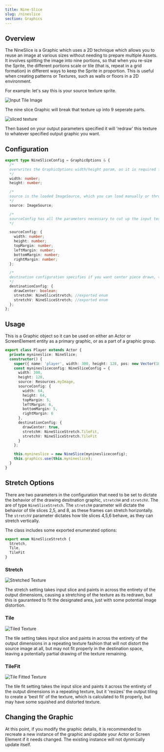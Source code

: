 ```yaml
---
title: Nine-Slice
slug: /nineslice
section: Graphics
---
```


## Overview

The NineSlice is a Graphic which uses a 2D technique which allows you to reuse an image at various sizes without needing to prepare multiple Assets. It involves splitting the image into nine portions, so that when you re-size the Sprite, the different portions scale or tile (that is, repeat in a grid formation) in different ways to keep the Sprite in proportion. This is useful when creating patterns or Textures, such as walls or floors in a 2D environment.

For example: let's say this is your source texture sprite.

![Input Tile Image](InputTile.png)

The nine slice Graphic will break that texture up into 9 seperate parts.

![sliced texture](9slice.png)

Then based on your output parameters specified it will 'redraw' this texture to whatever specified output graphic you want.

## Configuration

```typescript
export type NineSliceConfig = GraphicOptions & {
  /*
  overwrites the GraphicOptions width/height param, as it is required for this module
  */
  width: number;
  height: number;

  /*
  source is the loaded ImageSource, which you can load manually or through a loader  
  */
  source: ImageSource;

  /*
  sourceConfig has all the parameters necessary to cut up the input text properly, width and height are the overal pixel dimensions of the texture and the margins define the overall cutting boundaries in pixels
  */

  sourceConfig: {
    width: number;
    height: number;
    topMargin: number;
    leftMargin: number;
    bottomMargin: number;
    rightMargin: number;
  };

  /*
  destination configuration specifies if you want center piece drawn, the '5' frame, and how you want the algorithm to manipulate the frame textures horizontally and vertically
  */
  destinationConfig: {
    drawCenter: boolean;
    stretchH: NineSliceStretch; //exported enum
    stretchV: NineSliceStretch; //exported enum
  };
};
```

## Usage

This is a Graphic object so it can be used on either an Actor or ScreenElement entity as a primary graphic, or as a part of a graphic group.

```ts
export class Player extends Actor {
  private mynineslice: NineSlice;
  constructor() {
    super({ name: 'player', width: 300, height: 128, pos: new Vector(100, 100) });
    const myninesliceconfig: NineSliceConfig = {
      width: 300,
      height: 128,
      source: Resources.myImage,
      sourceConfig: {
        width: 64,
        height: 64,
        topMargin: 5,
        leftMargin: 6,
        bottomMargin: 5,
        rightMargin: 6
      },
      destinationConfig: {
        drawCenter: true,
        stretchH: NineSliceStretch.TileFit,
        stretchV: NineSliceStretch.TileFit
      }
    };

    this.mynineslice = new NineSlice(myninesliceconfig);
    this.graphics.use(this.mynineslice);
  }
}
```

## Stretch Options

There are two parameters in the configuration that need to be set to dictate the behavior of the drawing desitnation graphic, `stretchH` and `stretchV`. The are of type `NineSliceStretch`. The `stretchH` parameter will dictate the behavior of tile slices 2,5, and 8, as these frames can stretch horizontally. The `stretchV` parameter dictates how tile slices 4,5,6 behave, as they can stretch vertically.

The class includes some exported enumerated options:

```ts
export enum NineSliceStretch {
  Stretch,
  Tile,
  TileFit
}
```

### Stretch

![Stretched Texture](stretched.png)

The stretch setting takes input slice and paints in across the entirety of the output dimensions, causing a stretching of the texture as its redrawn, but this is gauranteed to fit the designated area, just with some potential image distortion.

### Tile

![Tiled Texture](tiled.png)

The tile setting takes input slice and paints in across the entirety of the output dimensions in a repeating texture fashion that will not distort the source image at all, but may not fit properly in the destination space, leaving a potentially partial drawing of the texture remaining.

### TileFit

![Tile Fitted Texture](tiledfit.png)

The tile fit setting takes the input slice and paints it across the entirety of the output dimensions in a repeating texture, but it 'resizes' the output tiling to create a 'best fit' of the texture, which is calculated to fit properly, but may have some squished and distorted texture.

## Changing the Graphic

At this point, if you modify the graphic details, it is recommended to recreate a new instance of the graphic and update your Actor or Screen Element if it needs changed. The existing instance will not dynmically update itself.

